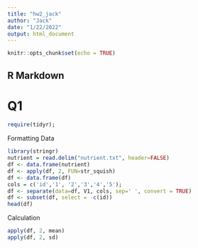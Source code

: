 ```yaml
---
title: "hw2_jack"
author: "Jack"
date: "1/22/2022"
output: html_document
---
```


```r
knitr::opts_chunk$set(echo = TRUE)
```

## R Markdown

# Q1

```r
require(tidyr);
```
Formatting Data
```r
library(stringr)
nutrient = read.delim("nutrient.txt", header=FALSE)
df <- data.frame(nutrient)
df <- apply(df, 2, FUN=str_squish)
df <- data.frame(df)
cols = c('id','1', '2','3','4','5');
df <- separate(data=df, V1, cols, sep=' ', convert = TRUE)
df <- subset(df, select = -c(id))
head(df)
```
Calculation
```r
apply(df, 2, mean)
apply(df, 2, sd)
```

